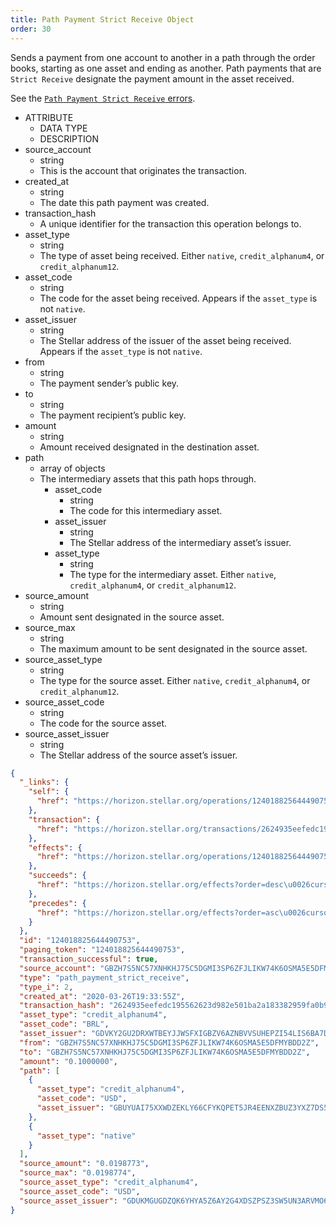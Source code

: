 ```yaml
---
title: Path Payment Strict Receive Object
order: 30
---
```



Sends a payment from one account to another in a path through the order books, starting as one asset and ending as another. Path payments that are `Strict Receive` designate the payment amount in the asset received.

See the [`Path Payment Strict Receive` errors](../../../errors/result-codes/operation-specific/path-payment-strict-receive.mdx).

<NestedTable>

- ATTRIBUTE
  - DATA TYPE
  - DESCRIPTION
- source_account
  - string
  - This is the account that originates the transaction. 
- created_at
  - string
  - The date this path payment was created.
- transaction_hash
  - A unique identifier for the transaction this operation belongs to.
- asset_type
  - string
  - The type of asset being received. Either `native`, `credit_alphanum4`, or `credit_alphanum12`.
- asset_code
  - string
  - The code for the asset being received. Appears if the `asset_type` is not `native`.
- asset_issuer
  - string
  - The Stellar address of the issuer of the asset being received. Appears if the `asset_type` is not `native`.
- from
  - string
  - The payment sender’s public key.
- to
  - string
  - The payment recipient’s public key.
- amount
  - string
  - Amount received designated in the destination asset.
- path
  - array of objects
  - The intermediary assets that this path hops through.
    - asset_code
      - string
      - The code for this intermediary asset.
    - asset_issuer
      - string
      - The Stellar address of the intermediary asset’s issuer.
    - asset_type
      - string
      - The type for the intermediary asset. Either `native`, `credit_alphanum4`, or `credit_alphanum12`.
- source_amount
  - string
  - Amount sent designated in the source asset.
- source_max
  - string
  - The maximum amount to be sent designated in the source asset.
- source_asset_type
  - string
  - The type for the source asset. Either `native`, `credit_alphanum4`, or `credit_alphanum12`.
- source_asset_code
  - string
  - The code for the source asset.
- source_asset_issuer
  - string
  - The Stellar address of the source asset’s issuer.

</NestedTable>

<ExampleResponse>

```json
{
  "_links": {
    "self": {
      "href": "https://horizon.stellar.org/operations/124018825644490753"
    },
    "transaction": {
      "href": "https://horizon.stellar.org/transactions/2624935eefedc195562623d982e501ba2a183382959fa0b9d03cf66dced3b332"
    },
    "effects": {
      "href": "https://horizon.stellar.org/operations/124018825644490753/effects"
    },
    "succeeds": {
      "href": "https://horizon.stellar.org/effects?order=desc\u0026cursor=124018825644490753"
    },
    "precedes": {
      "href": "https://horizon.stellar.org/effects?order=asc\u0026cursor=124018825644490753"
    }
  },
  "id": "124018825644490753",
  "paging_token": "124018825644490753",
  "transaction_successful": true,
  "source_account": "GBZH7S5NC57XNHKHJ75C5DGMI3SP6ZFJLIKW74K6OSMA5E5DFMYBDD2Z",
  "type": "path_payment_strict_receive",
  "type_i": 2,
  "created_at": "2020-03-26T19:33:55Z",
  "transaction_hash": "2624935eefedc195562623d982e501ba2a183382959fa0b9d03cf66dced3b332",
  "asset_type": "credit_alphanum4",
  "asset_code": "BRL",
  "asset_issuer": "GDVKY2GU2DRXWTBEYJJWSFXIGBZV6AZNBVVSUHEPZI54LIS6BA7DVVSP",
  "from": "GBZH7S5NC57XNHKHJ75C5DGMI3SP6ZFJLIKW74K6OSMA5E5DFMYBDD2Z",
  "to": "GBZH7S5NC57XNHKHJ75C5DGMI3SP6ZFJLIKW74K6OSMA5E5DFMYBDD2Z",
  "amount": "0.1000000",
  "path": [
    {
      "asset_type": "credit_alphanum4",
      "asset_code": "USD",
      "asset_issuer": "GBUYUAI75XXWDZEKLY66CFYKQPET5JR4EENXZBUZ3YXZ7DS56Z4OKOFU"
    },
    {
      "asset_type": "native"
    }
  ],
  "source_amount": "0.0198773",
  "source_max": "0.0198774",
  "source_asset_type": "credit_alphanum4",
  "source_asset_code": "USD",
  "source_asset_issuer": "GDUKMGUGDZQK6YHYA5Z6AY2G4XDSZPSZ3SW5UN3ARVMO6QSRDWP5YLEX"
}
```

</ExampleResponse>